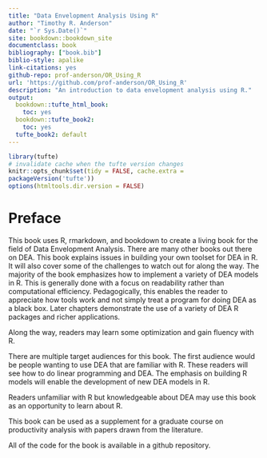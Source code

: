 ```yaml
---
title: "Data Envelopment Analysis Using R"
author: "Timothy R. Anderson"
date: "`r Sys.Date()`"
site: bookdown::bookdown_site
documentclass: book
bibliography: ["book.bib"]
biblio-style: apalike
link-citations: yes
github-repo: prof-anderson/OR_Using_R
url: 'https://github.com/prof-anderson/OR_Using_R'
description: "An introduction to data envelopment analysis using R."
output:
  bookdown::tufte_html_book:
    toc: yes
  bookdown::tufte_book2:
    toc: yes
  tufte_book2: default     
---
```


```r
library(tufte)
# invalidate cache when the tufte version changes
knitr::opts_chunk$set(tidy = FALSE, cache.extra = 
packageVersion('tufte'))
options(htmltools.dir.version = FALSE)
```

# Preface {.unnumbered}

This book uses R, rmarkdown, and bookdown to create a living book for the field of Data Envelopment Analysis. There are many other books out there on DEA. This book explains issues in building your own toolset for DEA in R. It will also cover some of the challenges to watch out for along the way. The majority of the book emphasizes how to implement a variety of DEA models in R. This is generally done with a focus on readability rather than computational efficiency. Pedagogically, this enables the reader to appreciate how tools work and not simply treat a program for doing DEA as a black box. Later chapters demonstrate the use of a variety of DEA R packages and richer applications.

Along the way, readers may learn some optimization and gain fluency with R.

There are multiple target audiences for this book. The first audience would be people wanting to use DEA that are familiar with R. These readers will see how to do linear programming and DEA. The emphasis on building R models will enable the development of new DEA models in R.

Readers unfamiliar with R but knowledgeable about DEA may use this book as an opportunity to learn about R.

This book can be used as a supplement for a graduate course on productivity analysis with papers drawn from the literature.

All of the code for the book is available in a github repository.
